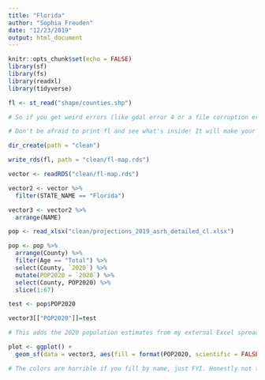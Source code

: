 ```yaml
---
title: "Florida"
author: "Sophia Freuden"
date: "12/23/2019"
output: html_document
---
```


```r
knitr::opts_chunk$set(echo = FALSE)
library(sf)
library(fs)
library(readxl)
library(tidyverse)
```

```r
fl <- st_read("shape/counties.shp")

# So if you get weird errors (like gdal error 4 or a file corruption error) it probably means your file has been corrupted. Redownload it and also keep it with the other GIS files it came with (.shx, .dbf, etc.)

# Don't be afraid to print fl and see what's inside! It will make your life easier.
```

```r
dir_create(path = "clean")
```

```r
write_rds(fl, path = "clean/fl-map.rds")
```

```r
vector <- readRDS("clean/fl-map.rds")

vector2 <- vector %>%
  filter(STATE_NAME == "Florida")

vector3 <- vector2 %>%
  arrange(NAME)
```

```r
pop <- read_xlsx("clean/projections_2019_asrh_detailed_cl.xlsx")

pop <- pop %>%
  arrange(County) %>%
  filter(Age == "Total") %>%
  select(County, `2020`) %>%
  mutate(POP2020 = `2020`) %>%
  select(County, POP2020) %>%
  slice(1:67)

test <- pop$POP2020
```

```r
vector3[["POP2020"]]=test

# This adds the 2020 population estimates from my external Excel spreadsheet into the shapefile.

plot <- ggplot() +
  geom_sf(data = vector3, aes(fill = format(POP2020, scientific = FALSE)))

# The colors are horrible if you fill by name, just FYI. Honestly not that helpful to fill by county name. Filling by POP2010 is much more helpful.
```



